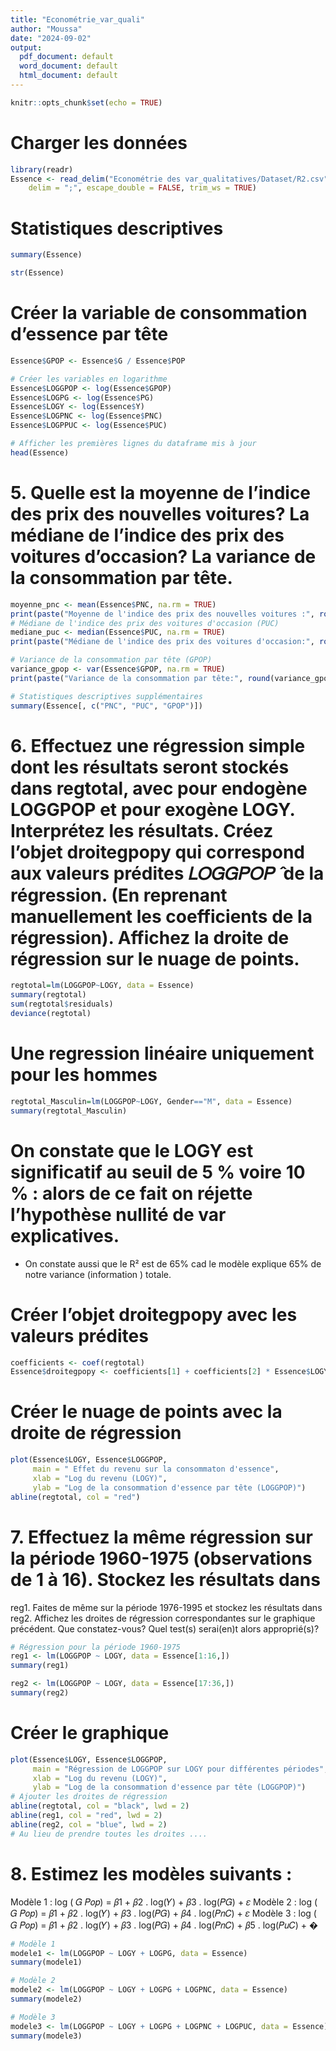 ```yaml
---
title: "Econométrie_var_quali"
author: "Moussa"
date: "2024-09-02"
output:
  pdf_document: default
  word_document: default
  html_document: default
---
```


```r
knitr::opts_chunk$set(echo = TRUE)
```

# Charger les données 

```r
library(readr)
Essence <- read_delim("Econométrie des var_qualitatives/Dataset/R2.csv", 
    delim = ";", escape_double = FALSE, trim_ws = TRUE)
```


# Statistiques descriptives
```r
summary(Essence)
```

```r
str(Essence)
```

# Créer la variable de consommation d'essence par tête

```r
Essence$GPOP <- Essence$G / Essence$POP

# Créer les variables en logarithme
Essence$LOGGPOP <- log(Essence$GPOP)
Essence$LOGPG <- log(Essence$PG)
Essence$LOGY <- log(Essence$Y)
Essence$LOGPNC <- log(Essence$PNC)
Essence$LOGPPUC <- log(Essence$PUC)

# Afficher les premières lignes du dataframe mis à jour
head(Essence)

```
# 5. Quelle est la moyenne de l'indice des prix des nouvelles voitures? La médiane de l'indice des prix des voitures d'occasion? La variance de la consommation par tête. 

```r
moyenne_pnc <- mean(Essence$PNC, na.rm = TRUE)
print(paste("Moyenne de l'indice des prix des nouvelles voitures :", round(moyenne_pnc,2)))
# Médiane de l'indice des prix des voitures d'occasion (PUC)
mediane_puc <- median(Essence$PUC, na.rm = TRUE)
print(paste("Médiane de l'indice des prix des voitures d'occasion:", round(mediane_puc, 2)))

# Variance de la consommation par tête (GPOP)
variance_gpop <- var(Essence$GPOP, na.rm = TRUE)
print(paste("Variance de la consommation par tête:", round(variance_gpop, 2)))

# Statistiques descriptives supplémentaires
summary(Essence[, c("PNC", "PUC", "GPOP")])
```
# 6. Effectuez une régression simple dont les résultats seront stockés dans regtotal, avec pour endogène LOGGPOP et pour exogène LOGY. Interprétez les résultats. Créez l'objet droitegpopy qui correspond aux valeurs prédites 𝐿𝑂𝐺𝐺𝑃𝑂𝑃 ̂ de la régression. (En reprenant manuellement les coefficients de la régression). Affichez la droite de régression sur le nuage de points.
```r
regtotal=lm(LOGGPOP~LOGY, data = Essence)
summary(regtotal)
sum(regtotal$residuals)
deviance(regtotal)
```
# Une regression linéaire uniquement pour les hommes
```r
regtotal_Masculin=lm(LOGGPOP~LOGY, Gender=="M", data = Essence)
summary(regtotal_Masculin)
```

# On constate que le LOGY est significatif au seuil de 5 % voire 10 % : alors de ce fait on réjette l'hypothèse nullité de var explicatives. 
- On constate aussi que le R² est de 65% cad le modèle explique 65% de notre variance (information ) totale.

# Créer l'objet droitegpopy avec les valeurs prédites 

```r

coefficients <- coef(regtotal)
Essence$droitegpopy <- coefficients[1] + coefficients[2] * Essence$LOGY

```

# Créer le nuage de points avec la droite de régression

```r
plot(Essence$LOGY, Essence$LOGGPOP, 
     main = " Effet du revenu sur la consommaton d'essence",
     xlab = "Log du revenu (LOGY)", 
     ylab = "Log de la consommation d'essence par tête (LOGGPOP)")
abline(regtotal, col = "red")
```
# 7. Effectuez la même régression sur la période 1960-1975 (observations de 1 à 16). Stockez les résultats dans 
reg1. Faites de même sur la période 1976-1995 et stockez les résultats dans reg2. Affichez les droites de 
régression correspondantes sur le graphique précédent. Que constatez-vous? Quel test(s) serai(en)t alors 
approprié(s)?


```r
# Régression pour la période 1960-1975
reg1 <- lm(LOGGPOP ~ LOGY, data = Essence[1:16,])
summary(reg1)

reg2 <- lm(LOGGPOP ~ LOGY, data = Essence[17:36,])
summary(reg2)

```


# Créer le graphique
```r
plot(Essence$LOGY, Essence$LOGGPOP, 
     main = "Régression de LOGGPOP sur LOGY pour différentes périodes",
     xlab = "Log du revenu (LOGY)", 
     ylab = "Log de la consommation d'essence par tête (LOGGPOP)")
# Ajouter les droites de régression
abline(regtotal, col = "black", lwd = 2)
abline(reg1, col = "red", lwd = 2)
abline(reg2, col = "blue", lwd = 2)
# Au lieu de prendre toutes les droites ....
```
# 8. Estimez les modèles suivants :
Modèle 1 : log (
𝐺
𝑃𝑜𝑝) = 𝛽1 + 𝛽2
. log(𝑌) + 𝛽3
. log(𝑃𝐺) + 𝜀
Modèle 2 : log (
𝐺
𝑃𝑜𝑝) = 𝛽1 + 𝛽2
. log(𝑌) + 𝛽3
. log(𝑃𝐺) + 𝛽4
. log(𝑃𝑛𝐶) + 𝜀
Modèle 3 : log (
𝐺
𝑃𝑜𝑝) = 𝛽1 + 𝛽2
. log(𝑌) + 𝛽3
. log(𝑃𝐺) + 𝛽4
. log(𝑃𝑛𝐶) + 𝛽5
. log(𝑃𝑢𝐶) + �

```r
# Modèle 1
modele1 <- lm(LOGGPOP ~ LOGY + LOGPG, data = Essence)
summary(modele1)

# Modèle 2
modele2 <- lm(LOGGPOP ~ LOGY + LOGPG + LOGPNC, data = Essence)
summary(modele2)

# Modèle 3
modele3 <- lm(LOGGPOP ~ LOGY + LOGPG + LOGPNC + LOGPUC, data = Essence)
summary(modele3)




```

